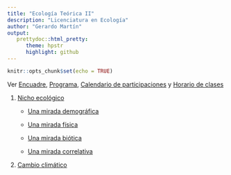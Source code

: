 ```yaml
---
title: "Ecología Teórica II"
description: "Licenciatura en Ecología"
author: "Gerardo Martín"
output:
   prettydoc::html_pretty:
      theme: hpstr
      highlight: github
---
```


```r
knitr::opts_chunk$set(echo = TRUE)
```

Ver [Encuadre](Encuadre.pdf), [Programa](Programa.pdf), [Calendario de participaciones](Calendario-participacion.xlsx) y [Horario de clases](Horario.pdf)
    
1. [Nicho ecológico](Nicho/Introduccion-nichos.pdf)

    - [Una mirada demográfica](Nicho/Caso-demografico.pdf)
    
    - [Una mirada física](Nicho/Caso-físico.pdf)
    
    - [Una mirada biótica](Nicho/Caso-biotico.pdf)
    
    - [Una mirada correlativa](Nicho/Caso-correlativo.pdf)
    
2. [Cambio climático](Cambio-climatico/Introduccion-CC.pdf)